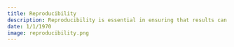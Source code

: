 ```yaml
---
title: Reproducibility
description: Reproducibility is essential in ensuring that results can be easily verified and replicated. It facilitates the sharing of analyses and solutions, promoting transparency and collaboration.
date: 1/1/1970
image: reproducibility.png
---
```


